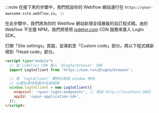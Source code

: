 :::note
在接下來的步驟中，我們假設你的 Webflow 網站運行在 `https://your-awesome-site.webflow.io`。
:::

在此步驟中，我們將為你的 Webflow 網站新增全域層級的自訂程式碼。由於 Webflow 不支援 NPM，我們將使用 [jsdelivr.com](https://www.jsdelivr.com/) CDN 服務來匯入 Logto SDK。

打開「Site settings」頁面，並導航至「Custom code」部分。將以下程式碼新增到「Head code」部分。

```html
<script type="module">
  // 從 jsdelivr CDN 匯入 `@logto/browser` SDK
  import LogtoClient from 'https://esm.run/@logto/browser';

  // 將 `logtoClient` 實例分配給 window 物件，
  // 以便在其他頁面中全域使用
  window.logtoClient = new LogtoClient({
    endpoint: '<your-logto-endpoint>', // 例如 http://localhost:3001
    appId: '<your-application-id>',
  });
</script>
```
